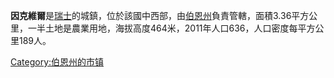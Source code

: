 '''因克維爾'''是[[瑞士|瑞士]]的城鎮，位於該國中西部，由[[伯恩州|伯恩州]]負責管轄，面積3.36平方公里，一半土地是農業用地，海拔高度464米，2011年人口636，人口密度每平方公里189人。

{{Switzerland-geo-stub}}
[[Category:伯恩州的市镇|Category:伯恩州的市镇]]